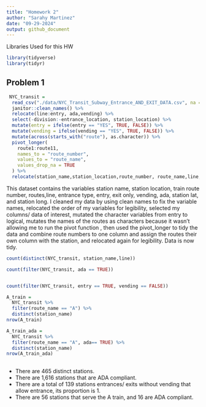 ```yaml
---
title: "Homework 2"
author: "Sarahy Martinez"
date: "09-29-2024"
output: github_document
---
```


Libraries Used for this HW
```r
library(tidyverse)
library(tidyr)
```

## Problem 1


```r
 NYC_transit =
  read_csv("./data/NYC_Transit_Subway_Entrance_AND_EXIT_DATA.csv", na = c("NA", ".", "")) %>% 
  janitor::clean_names() %>% 
  relocate(line:entry, ada,vending) %>% 
  select(-division:-entrance_location, station_location) %>% 
  mutate(entry = ifelse(entry == "YES", TRUE, FALSE)) %>% 
  mutate(vending = ifelse(vending == "YES", TRUE, FALSE)) %>% 
  mutate(across(starts_with("route"), as.character)) %>% 
  pivot_longer(
    route1:route11,
    names_to = "route_number",
    values_to = "route_name",
    values_drop_na = TRUE
  ) %>% 
  relocate(station_name,station_location,route_number, route_name,line,entrance_type, entry, ada,vending)

```

This dataset contains the variables  station name, station location, train route number, routes,line, entrance type, entry, exit only, vending, ada, station lat, and station long. I cleaned my data by using clean names to fix the variable names, relocated the order of my variables for legibility, selected my columns/ data of interest, mutated the character variables from entry to logical, mutates the names of the routes as characters because it wasn't allowing me to run the pivot function , then used the pivot_longer to tidy the data and combine route numbers to one column  and assign the routes their own column with the station, and relocated again for legibility.  Data is now tidy.



```r
count(distinct(NYC_transit, station_name,line))

count(filter(NYC_transit, ada == TRUE))


count(filter(NYC_transit, entry == TRUE, vending == FALSE))

A_train =
  NYC_transit %>% 
  filter(route_name == "A") %>% 
  distinct(station_name) 
nrow(A_train)

A_train_ada =
  NYC_transit %>% 
  filter(route_name == "A", ada== TRUE) %>% 
  distinct(station_name) 
nrow(A_train_ada)
 
```

* There are 465 distinct stations.
* There are 1,616 stations that are ADA compliant. 
* There are a total of 139 stations entrances/ exits without vending that allow entrance, its proportion is 1. 
* There are 56 stations that serve the A train, and 16 are ADA compliant. 





























